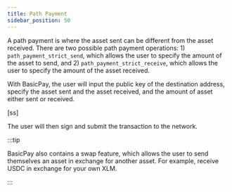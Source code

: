 ```yaml
---
title: Path Payment
sidebar_position: 50
---
```


A path payment is where the asset sent can be different from the asset received. There are two possible path payment operations: 1) `path_payment_strict_send`, which allows the user to specify the amount of the asset to send, and 2) `path_payment_strict_receive`, which allows the user to specify the amount of the asset received.

With BasicPay, the user will input the public key of the destination address, specify the asset sent and the asset received, and the amount of asset either sent or received.

[ss]

The user will then sign and submit the transaction to the network.

:::tip

BasicPay also contains a swap feature, which allows the user to send themselves an asset in exchange for another asset. For example, receive USDC in exchange for your own XLM.

:::

